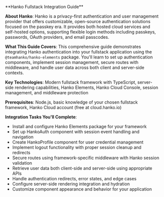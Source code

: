 <div class="hidden">
**Hanko Fullstack Integration Guide**

**About Hanko**: Hanko is a privacy-first authentication and user management provider that offers customizable, open-source authentication solutions focused on the passkey era. It provides both hosted cloud services and self-hosted options, supporting flexible login methods including passkeys, passwords, OAuth providers, and email passcodes.

**What This Guide Covers**: This comprehensive guide demonstrates integrating Hanko authentication into your fullstack application using the `@teamhanko/hanko-elements` package. You'll learn to set up authentication components, implement session management, secure routes with middleware, and handle user data across both client and server-side contexts.

**Key Technologies**: Modern fullstack framework with TypeScript, server-side rendering capabilities, Hanko Elements, Hanko Cloud Console, session management, and middleware protection

**Prerequisites**: Node.js, basic knowledge of your chosen fullstack framework, Hanko Cloud account (free at cloud.hanko.io)

**Integration Tasks You'll Complete**:
- Install and configure Hanko Elements package for your framework
- Set up HankoAuth component with session event handling and navigation
- Create HankoProfile component for user credential management
- Implement logout functionality with proper session cleanup and redirects
- Secure routes using framework-specific middleware with Hanko session validation
- Retrieve user data both client-side and server-side using appropriate APIs
- Handle authentication redirects, error states, and edge cases
- Configure server-side rendering integration and hydration
- Customize component appearance and behavior for your application
</div>